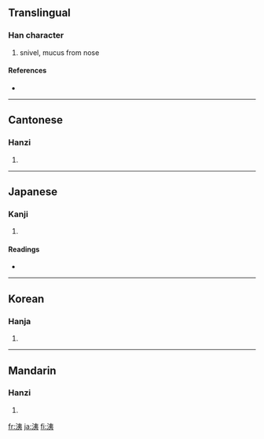 {{also|涕}}
==Translingual==

===Han character===
{{Han char|rn=85|rad=水|as=06|sn=9|four=3513<sub>2</sub>|canj=水大弓 (EKN)}}

# snivel, mucus from nose

====References====
* {{Han ref|kx=0620.190|dkj=17387|dj=1017.010|hdz=31605.070|uh=6D1F|ud=27935|bh=CF70|bd=53104}}

----

==Cantonese==

===Hanzi===
{{yue-hanzi|jyut=|y=tai3}}

# {{defn|Cantonese}}

----

==Japanese==

===Kanji===
{{ja-kanji|grade=|rs=水06}}

# {{defn|Japanese}}

====Readings====
* {{ja-readings|on=[[い]] (i), [[てい]] (tei)|kun=[[はなじる]] (hanajiru)}}

----

==Korean==

===Hanja===
{{ko-hanja|hangeul=이|eumhun=|rv=i|mr=i|y=i}}

# {{defn|Korean}}

----

==Mandarin==

===Hanzi===
{{cmn-hanzi|pin=[[tì]] ([[ti4]]), [[yí]] ([[yi2]])|wg=t'i<sup>4</sup>, i<sup>2</sup>}}

# {{defn|Mandarin}}

[[fr:洟]]
[[ja:洟]]
[[fi:洟]]